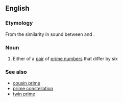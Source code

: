 ==English==

===Etymology===
From the similarity in sound between {{term|six}} and {{term|sexy}}.

===Noun===
{{wikipedia}}
{{en-noun|head=[[sexy]] [[prime]]}}

# {{context|mathematics}} Either of a [[pair]] of [[prime number]]s that differ by six

===See also===
*[[cousin prime]]
*[[prime constellation]]
*[[twin prime]]